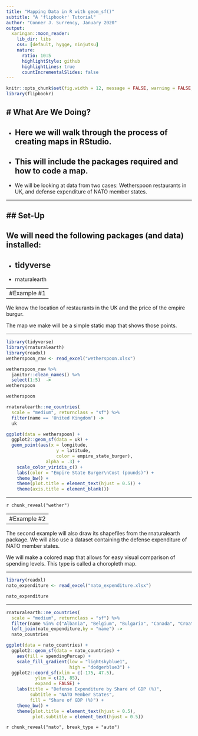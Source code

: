 ```yaml
---
title: "Mapping Data in R with geom_sf()"
subtitle: "A 'flipbookr' Tutorial"
author: "Conner J. Surrency, January 2020"
output:
  xaringan::moon_reader:
    lib_dir: libs
    css: [default, hygge, ninjutsu]
    nature:
      ratio: 10:5
      highlightStyle: github
      highlightLines: true
      countIncrementalSlides: false
---
```


```r
knitr::opts_chunk$set(fig.width = 12, message = FALSE, warning = FALSE, comment = "", cache = F, fig.retina = 3)
library(flipbookr)
```

# What Are We Doing?
--

- Here we will walk through the process of creating maps in RStudio.
--

- This will include the packages required and how to code a map.
--

- We will be looking at data from two cases: Wetherspoon restaurants in UK, and defense expenditure of NATO member states. 


---

## Set-Up
--

We will need the following packages (and data) installed:  
--

- tidyverse
--

- rnaturalearth


---
#Example #1
--

We know the location of restaurants in the UK and the price of the empire burgur. 


The map we make will be a simple static map that shows those points.

---


```r
library(tidyverse)
library(rnaturalearth)
library(readxl)
wetherspoon_raw <- read_excel("wetherspoon.xlsx")

wetherspoon_raw %>%
  janitor::clean_names() %>% 
  select(1:5)  ->
wetherspoon

wetherspoon
```

```r
rnaturalearth::ne_countries(
  scale = "medium", returnclass = "sf") %>% 
  filter(name == 'United Kingdom') -> 
  uk

ggplot(data = wetherspoon) + 
  ggplot2::geom_sf(data = uk) + 
  geom_point(aes(x = longitude, 
                   y = latitude, 
                   color = empire_state_burger), 
               alpha = .3) +
    scale_color_viridis_c() + 
    labs(color = "Empire State Burger\nCost (pounds)") +
    theme_bw() +
    theme(plot.title = element_text(hjust = 0.5)) + 
    theme(axis.title = element_blank()) 
```


---

`r chunk_reveal("wether")`


---
#Example #2
--

The second example will also draw its shapefiles from the rnaturalearth package. We will also use a dataset containing the defense expenditure of NATO member states. 

We will make a colored map that allows for easy visual comparison of spending levels. This type is called a choropleth map.

---


```r
library(readxl)
nato_expenditure <- read_excel("nato_expenditure.xlsx")

nato_expenditure
```
---

```r
rnaturalearth::ne_countries(
  scale = "medium", returnclass = "sf") %>% 
  filter(name %in% c("Albania", "Belgium", "Bulgaria", "Canada", "Croatia", "Czech Republic", "Denmark", "Estonia", "France", "Germany", "Greece", "Hungary", "Iceland", "Italy", "Latvia", "Lithuania", "Luxembourg", "Montenegro", "Netherlands", "Norway", "Poland", "Portugal", "Romania", "Slovakia", "Slovenia", "Spain", "Turkey", "United Kingdom", "United States")) %>% 
  left_join(nato_expenditure,by = "name") ->
  nato_countries

ggplot(data = nato_countries) + 
  ggplot2::geom_sf(data = nato_countries) + 
    aes(fill = spendingPercap) +
    scale_fill_gradient(low = "lightskyblue1", 
                        high = "dodgerblue3") +
  ggplot2::coord_sf(xlim = c(-175, 47.5), 
           ylim = c(23, 85), 
           expand = FALSE) + 
    labs(title = "Defense Expenditure by Share of GDP (%)", 
         subtitle = "NATO Member States", 
         fill = "Share of GDP (%)") + 
    theme_bw() +
    theme(plot.title = element_text(hjust = 0.5), 
          plot.subtitle = element_text(hjust = 0.5)) 
```

`r chunk_reveal("nato", break_type = "auto")`

